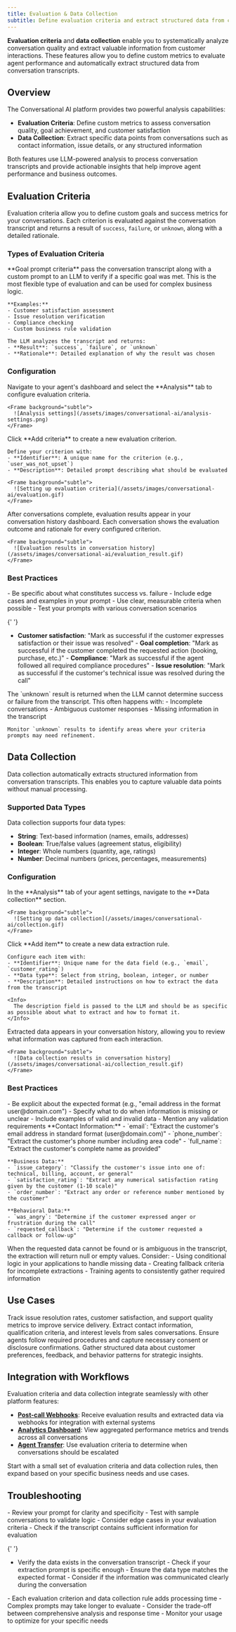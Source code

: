 ```yaml
---
title: Evaluation & Data Collection
subtitle: Define evaluation criteria and extract structured data from conversations to measure performance and gather insights.
---
```


**Evaluation criteria** and **data collection** enable you to systematically analyze conversation quality and extract valuable information from customer interactions. These features allow you to define custom metrics to evaluate agent performance and automatically extract structured data from conversation transcripts.

## Overview

The Conversational AI platform provides two powerful analysis capabilities:

- **Evaluation Criteria**: Define custom metrics to assess conversation quality, goal achievement, and customer satisfaction
- **Data Collection**: Extract specific data points from conversations such as contact information, issue details, or any structured information

Both features use LLM-powered analysis to process conversation transcripts and provide actionable insights that help improve agent performance and business outcomes.

## Evaluation Criteria

Evaluation criteria allow you to define custom goals and success metrics for your conversations. Each criterion is evaluated against the conversation transcript and returns a result of `success`, `failure`, or `unknown`, along with a detailed rationale.

### Types of Evaluation Criteria

<Tabs>
  <Tab title="Goal Prompt Criteria">
    **Goal prompt criteria** pass the conversation transcript along with a custom prompt to an LLM to verify if a specific goal was met. This is the most flexible type of evaluation and can be used for complex business logic.

    **Examples:**
    - Customer satisfaction assessment
    - Issue resolution verification
    - Compliance checking
    - Custom business rule validation

    The LLM analyzes the transcript and returns:
    - **Result**: `success`, `failure`, or `unknown`
    - **Rationale**: Detailed explanation of why the result was chosen

  </Tab>
</Tabs>

### Configuration

<Steps>
  <Step title="Access agent settings">
    Navigate to your agent's dashboard and select the **Analysis** tab to configure evaluation criteria.

    <Frame background="subtle">
      ![Analysis settings](/assets/images/conversational-ai/analysis-settings.png)
    </Frame>

  </Step>

  <Step title="Add evaluation criteria">
    Click **Add criteria** to create a new evaluation criterion.

    Define your criterion with:
    - **Identifier**: A unique name for the criterion (e.g., `user_was_not_upset`)
    - **Description**: Detailed prompt describing what should be evaluated

    <Frame background="subtle">
      ![Setting up evaluation criteria](/assets/images/conversational-ai/evaluation.gif)
    </Frame>

  </Step>

  <Step title="View results">
    After conversations complete, evaluation results appear in your conversation history dashboard. Each conversation shows the evaluation outcome and rationale for every configured criterion.

    <Frame background="subtle">
      ![Evaluation results in conversation history](/assets/images/conversational-ai/evaluation_result.gif)
    </Frame>

  </Step>
</Steps>

### Best Practices

<AccordionGroup>
  <Accordion title="Writing effective evaluation prompts">
    - Be specific about what constitutes success vs. failure
    - Include edge cases and examples in your prompt
    - Use clear, measurable criteria when possible
    - Test your prompts with various conversation scenarios
  </Accordion>

{' '}
<Accordion title="Common evaluation criteria">
  - **Customer satisfaction**: "Mark as successful if the customer expresses satisfaction or their
  issue was resolved" - **Goal completion**: "Mark as successful if the customer completed the
  requested action (booking, purchase, etc.)" - **Compliance**: "Mark as successful if the agent
  followed all required compliance procedures" - **Issue resolution**: "Mark as successful if the
  customer's technical issue was resolved during the call"
</Accordion>

  <Accordion title="Handling ambiguous results">
    The `unknown` result is returned when the LLM cannot determine success or failure from the transcript. This often happens with:
    - Incomplete conversations
    - Ambiguous customer responses
    - Missing information in the transcript
    
    Monitor `unknown` results to identify areas where your criteria prompts may need refinement.
  </Accordion>
</AccordionGroup>

## Data Collection

Data collection automatically extracts structured information from conversation transcripts. This enables you to capture valuable data points without manual processing.

### Supported Data Types

Data collection supports four data types:

- **String**: Text-based information (names, emails, addresses)
- **Boolean**: True/false values (agreement status, eligibility)
- **Integer**: Whole numbers (quantity, age, ratings)
- **Number**: Decimal numbers (prices, percentages, measurements)

### Configuration

<Steps>
  <Step title="Access data collection settings">
    In the **Analysis** tab of your agent settings, navigate to the **Data collection** section.

    <Frame background="subtle">
      ![Setting up data collection](/assets/images/conversational-ai/collection.gif)
    </Frame>

  </Step>

  <Step title="Add data collection items">
    Click **Add item** to create a new data extraction rule.

    Configure each item with:
    - **Identifier**: Unique name for the data field (e.g., `email`, `customer_rating`)
    - **Data type**: Select from string, boolean, integer, or number
    - **Description**: Detailed instructions on how to extract the data from the transcript

    <Info>
      The description field is passed to the LLM and should be as specific as possible about what to extract and how to format it.
    </Info>

  </Step>

  <Step title="Review extracted data">
    Extracted data appears in your conversation history, allowing you to review what information was captured from each interaction.

    <Frame background="subtle">
      ![Data collection results in conversation history](/assets/images/conversational-ai/collection_result.gif)
    </Frame>

  </Step>
</Steps>

### Best Practices

<AccordionGroup>
  <Accordion title="Writing effective extraction prompts">
    - Be explicit about the expected format (e.g., "email address in the format user@domain.com")
    - Specify what to do when information is missing or unclear
    - Include examples of valid and invalid data
    - Mention any validation requirements
  </Accordion>

  <Accordion title="Common data collection examples">
    **Contact Information:**
    - `email`: "Extract the customer's email address in standard format (user@domain.com)"
    - `phone_number`: "Extract the customer's phone number including area code"
    - `full_name`: "Extract the customer's complete name as provided"

    **Business Data:**
    - `issue_category`: "Classify the customer's issue into one of: technical, billing, account, or general"
    - `satisfaction_rating`: "Extract any numerical satisfaction rating given by the customer (1-10 scale)"
    - `order_number`: "Extract any order or reference number mentioned by the customer"

    **Behavioral Data:**
    - `was_angry`: "Determine if the customer expressed anger or frustration during the call"
    - `requested_callback`: "Determine if the customer requested a callback or follow-up"

  </Accordion>

  <Accordion title="Handling missing or unclear data">
    When the requested data cannot be found or is ambiguous in the transcript, the extraction will return null or empty values. Consider:
    - Using conditional logic in your applications to handle missing data
    - Creating fallback criteria for incomplete extractions
    - Training agents to consistently gather required information
  </Accordion>
</AccordionGroup>

## Use Cases

<CardGroup cols={2}>
  <Card title="Customer Support Analytics" icon="chart-line">
    Track issue resolution rates, customer satisfaction, and support quality metrics to improve
    service delivery.
  </Card>

  <Card title="Lead Qualification" icon="user-check">
    Extract contact information, qualification criteria, and interest levels from sales
    conversations.
  </Card>

  <Card title="Compliance Monitoring" icon="shield-check">
    Ensure agents follow required procedures and capture necessary consent or disclosure
    confirmations.
  </Card>

  <Card title="Business Intelligence" icon="brain">
    Gather structured data about customer preferences, feedback, and behavior patterns for strategic
    insights.
  </Card>
</CardGroup>

## Integration with Workflows

Evaluation criteria and data collection integrate seamlessly with other platform features:

- **[Post-call Webhooks](/docs/conversational-ai/workflows/post-call-webhook)**: Receive evaluation results and extracted data via webhooks for integration with external systems
- **[Analytics Dashboard](/docs/conversational-ai/convai-dashboard)**: View aggregated performance metrics and trends across all conversations
- **[Agent Transfer](/docs/conversational-ai/customization/tools/agent-transfer)**: Use evaluation criteria to determine when conversations should be escalated

<Tip>
  Start with a small set of evaluation criteria and data collection rules, then expand based on your
  specific business needs and use cases.
</Tip>

## Troubleshooting

<AccordionGroup>
  <Accordion title="Evaluation criteria returning unexpected results">
    - Review your prompt for clarity and specificity
    - Test with sample conversations to validate logic
    - Consider edge cases in your evaluation criteria
    - Check if the transcript contains sufficient information for evaluation
  </Accordion>

{' '}
<Accordion title="Data extraction returning empty values">
  - Verify the data exists in the conversation transcript - Check if your extraction prompt is
  specific enough - Ensure the data type matches the expected format - Consider if the information
  was communicated clearly during the conversation
</Accordion>

  <Accordion title="Performance considerations">
    - Each evaluation criterion and data collection rule adds processing time
    - Complex prompts may take longer to evaluate
    - Consider the trade-off between comprehensive analysis and response time
    - Monitor your usage to optimize for your specific needs
  </Accordion>
</AccordionGroup>
